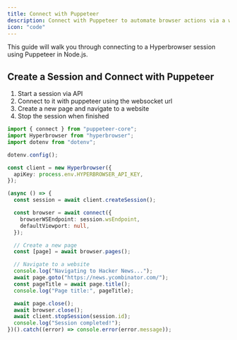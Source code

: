 ```yaml
---
title: Connect with Puppeteer
description: Connect with Puppeteer to automate browser actions via a websocket connection
icon: "code"
---
```


This guide will walk you through connecting to a Hyperbrowser session using Puppeteer in Node.js.

## Create a Session and Connect with Puppeteer

1. Start a session via API
2. Connect to it with puppeteer using the websocket url
3. Create a new page and navigate to a website
4. Stop the session when finished

```typescript
import { connect } from "puppeteer-core";
import Hyperbrowser from "hyperbrowser";
import dotenv from "dotenv";

dotenv.config();

const client = new Hyperbrowser({
  apiKey: process.env.HYPERBROWSER_API_KEY,
});

(async () => {
  const session = await client.createSession();

  const browser = await connect({
    browserWSEndpoint: session.wsEndpoint,
    defaultViewport: null,
  });

  // Create a new page
  const [page] = await browser.pages();

  // Navigate to a website
  console.log("Navigating to Hacker News...");
  await page.goto("https://news.ycombinator.com/");
  const pageTitle = await page.title();
  console.log("Page title:", pageTitle);

  await page.close();
  await browser.close();
  await client.stopSession(session.id);
  console.log("Session completed!");
})().catch((error) => console.error(error.message));
```
